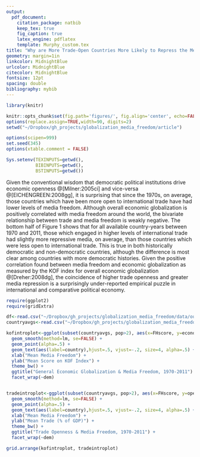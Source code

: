 ```yaml
---
output: 
  pdf_document:
    citation_package: natbib
    keep_tex: true
    fig_caption: true
    latex_engine: pdflatex
    template: Murphy_custom.tex
title: "Why are More Trade-Open Countries More Likely to Repress the Media?"
geometry: margin=1in
linkcolor: MidnightBlue
urlcolor: MidnightBlue
citecolor: MidnightBlue
fontsize: 12pt
spacing: double
bibliography: mybib
---
```


```r

library(knitr)

knitr::opts_chunk$set(fig.path='figures/', fig.align='center', echo=FALSE, warning=FALSE, message=FALSE)
options(replace.assign=TRUE,width=90, digits=2)
setwd("~/Dropbox/gh_projects/globalization_media_freedom/article")

options(scipen=999)
set.seed(345)
options(xtable.comment = FALSE)

Sys.setenv(TEXINPUTS=getwd(),
           BIBINPUTS=getwd(),
           BSTINPUTS=getwd())

```

Given the conventional wisdom that democratic political institutions drive economic openness @[Milner:2005ci] and vice-versa @[EICHENGREEN:2008gg], it is surprising that since the 1970s, on average, those countries which have been more open to international trade have had lower levels of media freedom. Although overall economic globalization is positively correlated with media freedom around the world, the bivariate relationship between trade and media freedom is weakly negative. The bottom half of Figure 1 shows that for all available country-years between 1970 and 2011, those which engaged in higher levels of international trade had slightly more repressive media, on average, than those countries which were less open to international trade. This is true in both historically democratic and non-democratic countries, although the difference is most clear among countries with more democratic histories. Given the positive correlation found between media freedom and economic globalization as measured by the KOF index for overall economic globalization @[Dreher:2008dg], the coincidence of higher trade openness and greater media repression is a surprisingly under-reported empirical puzzle in international and comparative political economy.

```r

require(ggplot2)
require(gridExtra)

df<-read.csv("~/Dropbox/gh_projects/globalization_media_freedom/data/out_df.csv")
countryavgs<-read.csv("~/Dropbox/gh_projects/globalization_media_freedom/data/out_countryavgs.csv")

kofintroplot<-ggplot(subset(countryavgs, pop>2), aes(x=FHscore, y=economic.globalization)) +
  geom_smooth(method=lm, se=FALSE) +
  geom_point(alpha=.5) +
  geom_text(aes(label=country),hjust=.5, vjust=-.2, size=4, alpha=.5) +
  xlab("Mean Media Freedom") +
  ylab("Mean Score on KOF Index") +
  theme_bw() +
  ggtitle("General Economic Globalization & Media Freedom, 1970-2011") +
  facet_wrap(~dem)


tradeintroplot<-ggplot(subset(countryavgs, pop>2), aes(x=FHscore, y=openk)) +
  geom_smooth(method=lm, se=FALSE) +
  geom_point(alpha=.5) +
  geom_text(aes(label=country),hjust=.5, vjust=-.2, size=4, alpha=.5) +
  xlab("Mean Media Freedom") +
  ylab("Mean Trade (% of GDP)") +
  theme_bw() +
  ggtitle("Trade Openness & Media Freedom, 1970-2011") + 
  facet_wrap(~dem)

grid.arrange(kofintroplot, tradeintroplot)

```

